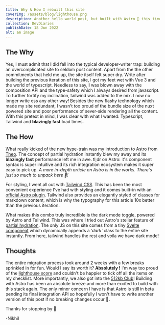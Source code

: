 ```yaml
---
title: Why & How I rebuilt this site
coverImg: /assets/blog/lighthouse.png
description: Another hello world post, but built with Astro 🚀 this time!
collection: DevDiaries
publishDate: 18 Jun 2022
alt: an image
---
```


## The Why

Yes, I must admit that I did fall into the typical developer-writer trap: building an overcomplicated site to seldom post content. Apart from the the other commitments that held me up, the site itself felt super dry. Write after building the previous iteration of this site, I got my feet wet with Vue 3 and the world of typescript. Needless to say, I was blown away with the composition API and the type-safety which I always desired from javascript. To further fortify my inclination, tailwind was added to the mix. I now no longer write css any other way! Besides the new flashy technology which made my site redundant, I wasn't too proud of the bundle size of the nuxt powered site and poor performance of sever-side rendering all the content. With this pretext in mind, I was clear with what I wanted: Typescript, Tailwind and **blazingly fast** load times.

## The How

What really kicked of the new hype-train was my introduction to [Astro](https://astro.build) from [Theo](https://t3.gg). The concept of partial hydration instantly blew my away and its **blazingly fast** performance left me in awe. tl;dr on Astro: it's component syntax is super intuitive and its rich integration ecosystem makes it super easy to pick up. _A more in-depth article on Astro is in the works. There's just so much to unpack here 🤯!_

For styling, I went all out with [Tailwind CSS](https://tailwindcss.com). This has been the most convenient experience I've had with styling and it comes built-in with an [official Astro plugin](https://github.com/withastro/astro/tree/main/packages/integrations/tailwind). Tailwind also provides an elegantly styled of classes for markdown content, which is why the typography for this article 10x better than the previous iteration.

What makes this combo truly incredible is the dark mode toggle, powered by Astro and Tailwind. This was where I tried out Astro's stellar feature of [partial hydration](https://docs.astro.build/en/core-concepts/partial-hydration/). The only JS on this site comes from a tiny [Svelte component](https://svelte.dev) which dynamically appends a _'dark'_ class to the entire site instantly. From here, tailwind handles the rest and voila we have dark mode!

## Thoughts

The entire migration process took around 2 weeks with a few breaks sprinkled in for fun. Would I say its worth it? **Absolutely !** I'm way too proud of the [lighthouse score](/assets/blog/lighthouse.png) and couldn't be happier to tick off all the items on my checklist. More importantly, we also got into the [512kb Club](https://512kb.club)! Building with Astro has been an absolute breeze and more than excited to build with this stack again. The only minor concern I have is that Astro is still in beta pending its final integration API so hopefully I won't have to write another version of this post if no breaking changes occur 🤞.

Thanks for stopping by 🙂

-Nikhil
